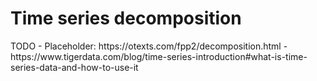 # Time series decomposition

TODO - Placeholder: https://otexts.com/fpp2/decomposition.html - https://www.tigerdata.com/blog/time-series-introduction#what-is-time-series-data-and-how-to-use-it